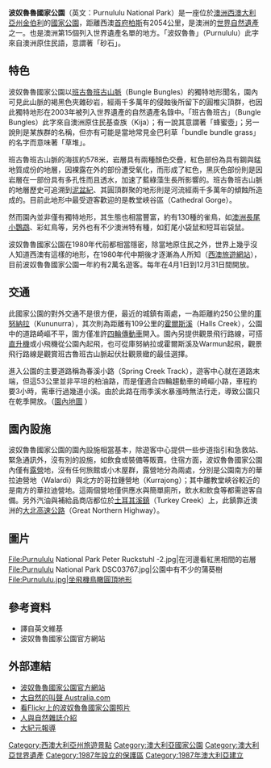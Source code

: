 {{世界自然遗产概要表
| |site_img = Image:00_2117_Purnululu_National_Park_(Australia).jpg
| site_img_capt = 班古魯班古山脈
| site_img_width = 350px
| zh_name = 波奴魯魯國家公園
| en_name = Purnululu National Park
| fr_name = Parc national de Purnululu
| country = {{AUS}}
|Region = 亚洲和太平洋地区
| area = 2,397.23 km²
| criterion_n = (7),(8)
| rg_year = 2003年
| ex_rg_year = 
| iucn = 
| remarks = 
| org_url = http://whc.unesco.org/en/list/1094/
| map_img = Image:Purnululu-NP-location-Chinese.png
| map_img_width = 267px
}}
'''波奴魯魯國家公園'''（英文：Purnululu National Park）是一座位於[[澳洲|澳洲]][[西澳大利亞州|西澳大利亞州]][[金伯利_(西澳)|金伯利]]的[[國家公園|國家公園]]，距離西澳[[首府|首府]][[柏斯|柏斯]]有2054公里，是澳洲的[[世界自然遺產|世界自然遺產]]之一。也是澳洲第15個列入世界遺產名單的地方。「波奴魯魯」（Purnululu）此字來自澳洲原住民語，意謂著「砂石」。

== 特色 ==
波奴魯魯國家公園以[[班古魯班古山脈|班古魯班古山脈]]（Bungle Bungles）的獨特地形聞名，園內可見此山脈的褐黑色夾雜砂岩，經兩千多萬年的侵蝕後所留下的圓椎尖頂群，也因此獨特地形在2003年被列入世界遺產的自然遺產名錄中。「班古魯班古」（Bungle Bungles）此字來自澳洲原住民基查族（Kija）；有一說其意謂著「蜂蜜壺」；另一說則是某族群的名稱，但亦有可能是當地常見金巴利草「bundle bundle grass」的名字而意味著「草堆」。

班古魯班古山脈的海拔約578米，岩層具有兩種顏色交疊，紅色部份為具有鋼與錳地質成份的地層，因裸露在外的部份遭受氧化，而形成了紅色，黑灰色部份則是因岩層在一部份具有多孔性而且透水，加速了藍綠藻生長所影響的。班古魯班古山脈的地層歷史可追溯到[[泥盆紀|泥盆紀]]、其圓頂群聚的地形則是河流經兩千多萬年的傾蝕所造成的。目前此地形中最受遊客歡迎的是教堂峽谷區（Cathedral Gorge）。

然而園內並非僅有獨特地形，其生態也相當豐富，約有130種的雀鳥，如[[澳洲長尾小鸚鵡|澳洲長尾小鸚鵡]]、彩虹鳥等，另外也有不少澳洲特有種，如釘尾小袋鼠和短耳岩袋鼠。

波奴魯魯國家公園在1980年代前都相當隱密，除當地原住民之外，世界上幾乎沒人知道西澳有這樣的地形，在1980年代中期後才逐漸為人所知（[https://web.archive.org/web/20061231153341/http://www.westernaustralia.com/en/search/product.htm?ID=9001661 西澳旅遊網站]），目前波奴魯魯國家公園一年約有2萬名遊客。每年在4月1日到12月31日間開放。

== 交通 ==
此國家公園的對外交通不是很方便，最近的城鎮有兩處，一為距離約250公里的[[庫努納拉|庫努納拉]]（Kununurra），其次則為距離有109公里的[[霍爾斯溪|霍爾斯溪]]（Halls Creek），公園中的道路崎嶇不平，園方僅准許[[四輪傳動車|四輪傳動車]]開入。園內另提供觀景飛行路線，可搭[[直升機|直升機]]或小飛機從公園內起飛，也可從庫努納拉或霍爾斯溪及Warmun起飛，觀景飛行路線是觀賞班古魯班古山脈起伏壯觀景緻的最佳選擇。

進入公園的主要道路稱為春溪小路（Spring Creek Track），遊客中心就在道路末端，但這53公里並非平坦的柏油路，而是僅適合四輪趨動車的崎嶇小路，車程約要3小時，需車行過幾道小溪。由於此路在雨季溪水暴漲時無法行走，導致公園只在乾季開放。（[http://www.calm.wa.gov.au/national_parks/photos/purnululu_map_large.jpg 園內地圖] {{Wayback|url=http://www.calm.wa.gov.au/national_parks/photos/purnululu_map_large.jpg |date=20061017000448 }}）

== 園內設施 ==
波奴魯魯國家公園的園內設施相當基本，除遊客中心提供一些步道指引和急救站、緊急通訊外，沒有別的設施，如飲食或裝備等販賣。住宿方面，波奴魯魯國家公園內僅有[[露營|露營]]地，沒有任何旅館或小木屋群，露營地分為兩處，分別是公園南方的華拉迪營地（Walardi）與北方的哥拉鍾營地（Kurrajong）；其中離教堂峽谷較近的是南方的華拉迪營地。這兩個營地僅供應水與簡單廁所，飲水和飲食等都需遊客自備。另外汽油與補給品商店都位於[[土耳其溪鎮|土耳其溪鎮]]（Turkey Creek）上，此鎮靠近澳洲的[[大北高速公路|大北高速公路]]（Great Northern Highway）。

== 圖片 ==
<gallery>
File:Purnululu National Park Peter Ruckstuhl -2.jpg|在河邊看紅黑相間的岩層
File:Purnululu National Park DSC03767.jpg|公園中有不少的蒲葵樹
File:Purnululu.jpg|坐飛機鳥瞰圓頂地形
</gallery>

== 參考資料 ==
*譯自英文維基
*波奴魯魯國家公園官方網站

== 外部連結 ==
*[https://web.archive.org/web/20060615024739/http://www.calm.wa.gov.au/national_parks/previous_parks_month/purnululu.html 波奴魯魯國家公園官方網站]
*[http://www.australia.com/places_to_go/Explore_by_maps/western_australia/wa_kimberley/ATDW_Destination_Article.aust?I=WATC_A_natural_buzz_9000556.xml&L=z0&C=HK 大自然的叫聲 Australia.com]{{dead link|date=2018年1月 |bot=InternetArchiveBot |fix-attempted=yes }}
*[http://www.flickr.com/search/?q=Purnululu&page=1 看Flickr上的波奴魯魯國家公園照片]
*[https://web.archive.org/web/20040228203254/http://tech.big5.enorth.com.cn/system/2003/11/27/000675209.shtml 人與自然雜誌介紹]
*[http://www.epochtimes.com/b5/3/7/8/n339836.htm 大紀元報導] {{Wayback|url=http://www.epochtimes.com/b5/3/7/8/n339836.htm |date=20190609160721 }}

{{澳大利亚世界遗产}}
[[Category:西澳大利亞州旅遊景點|Category:西澳大利亞州旅遊景點]]
[[Category:澳大利亞國家公園|Category:澳大利亞國家公園]]
[[Category:澳大利亞世界遺產|Category:澳大利亞世界遺產]]
[[Category:1987年設立的保護區|Category:1987年設立的保護區]]
[[Category:1987年澳大利亞建立|Category:1987年澳大利亞建立]]